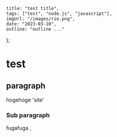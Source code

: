     title: "test title",
    tags: ["test", "node.js", "javascript"],
    imgUrl: "/images/rie.png",
    date: "2023-03-10",
    outline: "outline ..."
};

# test

## paragraph

hogehoge 'site'

### Sub paragraph

fugafuga ,